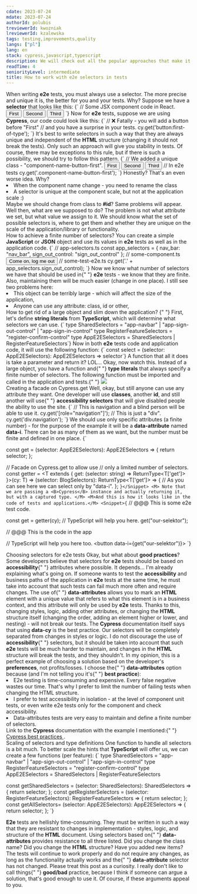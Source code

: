 ```yaml
---
cdate: 2023-07-24
mdate: 2023-07-24
authorId: polubis
treviewerId: kwozniak
lreviewerId: kzalewska
tags: testing,improvements,quality
langs: ["pl"]
lang: en
stack: cypress,javascript,typescript
description: We will check out all the popular approaches that make it much easier to maintain and scale selectors for e2e tests.
readTime: 4
seniorityLevel: intermediate
title: How to work with e2e selectors in tests
---
```


<Prelude label="A bit about selectors for e2e tests">
  <M>
    When writing <B>e2e</B> tests, you must always use a selector. The more
    precise and unique it is, the better for you and your tests. Why? Suppose we
    have a <B>selector</B> that looks like this:
  </M>
  <Snippet>{`
// Some JSX component code in React.
<button className="button">First</button>
<button className="button">Second</button>
<button className="button">Third</button>
  `}</Snippet>
  <M>
    Now for <B>e2e</B> tests, suppose we are using <B>Cypress</B>, our code
    could look like this:
  </M>
  <Snippet>{`
// ❌ Fatally - you will add a button before "First"
// and you have a surprise in your tests.
cy.get('button:first-of-type');
  `}</Snippet>
  <M>
    It's best to write selectors in such a way that they are always unique and
    independent of the <B>HTML</B> structure (changing it should not break the
    tests). Only such an approach will give you stability in tests. Of course,
    there may be exceptions to this rule, but if there is such a possibility, we
    should try to follow this pattern.
  </M>
  <Snippet>{`
// We added a unique class - "component-name-button-first".
<button className="button component-name-button-first">First</button>
<button className="button">Second</button>
<button className="button">Third</button>
// In e2e tests
cy.get('.component-name-button-first');
  `}</Snippet>
  <M>Honestly? That's an even worse idea. Why? </M>
  <L>
    <Li>When the component name change - you need to rename the class</Li>
    <Li>
      A selector is unique at the component scale, but not at the application
      scale :)
    </Li>
  </L>
  <M>
    Maybe we should change from class to <B>#id</B>? Same problems will appear.
    Well then, what are we supposed to do? The problem is not what attribute we
    set, but what value we assign to it. We should know what the set of possible
    selectors is, where to get them and whether they are unique on the scale of
    the application/library or functionality.
  </M>
</Prelude>

<Section>
  <XL>How to achieve a finite number of selectors?</XL>
  <M>
    You can create a simple <B>JavaScript</B> or <B>JSON</B> object and use its
    values in <B>e2e</B> tests as well as in the application code.
  </M>
  <Snippet>{`
// app-selectors.ts
const app_selectors = {
  nav_bar: "nav_bar",
  sign_out_control: "sign_out_control"
};
// some-component.ts
<button className={app_selectors.sign_out_control}>Come on, log me out</button>
// some-test-e2e.ts
cy.get('.' + app_selectors.sign_out_control);
`}</Snippet>
  <M>
    Now we know what number of selectors we have that should be used in{" "}
    <B>e2e</B> tests - we know that they are finite. Also, maintaining them will
    be much easier (change in one place).
  </M>
  <M>I still see two problems here: </M>
  <L>
    <Li>
      This object can be terribly large - which will affect the size of the
      application,
    </Li>
    <Li>Anyone can use any attribute: class, id or other,</Li>
  </L>
</Section>

<Section>
  <XL>How to get rid of a large object and slim down the application?</XL>
  <M>
    {" "}
    First, let's define <B>string literals</B> from <B>TypeScript</B>, which will
    determine what selectors we can use.
  </M>
  <Snippet>{`
type SharedSelectors = "app-navbar" | "app-sign-out-control" | "app-sign-in-control"
type RegisterFeatureSelectors = "register-confirm-control"
type AppE2ESelectors = SharedSelectors | RegisterFeatureSelectors`}</Snippet>
  <M>
    Now in both <B>e2e</B> tests code and application code, it will use the
    following function:
  </M>
  <Snippet>{`
const select = (selector: AppE2ESelectors): AppE2ESelectors => selector`}</Snippet>
  <M>
    A function that all it does is take a parameter and return it? LOL... Okay,
    now watch this. Instead of a large object, you have a function and{" "}
    <B>type literals</B> that always specify a finite number of selectors. The
    following function must be imported and called in the application and
    tests.{" "}
  </M>
  <Img
    description="Pay attention to the hints you get from TypeScript"
    src="https://drive.google.com/uc?export=view&id=1LRxTPFldr7cAB-_RcysP6uS1t-ifgmWB"
  />
</Section>

<Section>
  <XL>Creating a facade on Cypress.get</XL>
  <M>
    Well, okay, but still anyone can use any attribute they want. One developer
    will use <B>classes</B>, another <B>id</B>, and still another will use{" "}
    <B>accessibility selectors</B> that will give disabled people the ability to
    use the site.
  </M>
  <Snippet>{`
// This is navigation and a blind person will be able to use it.
cy.get('[role="navigation"]');
// This is just a "div".
cy.get('div.navigation');
    `}</Snippet>
  <M>
    We should use only specific attributes (a finite number) - for the purpose
    of the example it will be a <B>data-attribute</B> named <B>data-i</B>. There
    can be as many of them as we want, but the number must be finite and defined
    in one place.
  </M>
  <Snippet>{`
   
const get = (selector: AppE2ESelectors): AppE2ESelectors => {
  return selector;
};
 
// Facade on Cypress.get to allow use
// only a limited number of selectors.
const getter =
  <T extends { get: (selector: string) => ReturnType<T['get']> }>(cy: T) =>
  (selector: BlogSelectors): ReturnType<T['get']> => {
    // As you can see here we can select only by "data-i".
  };
`}</Snippet>
  <M>
    Note that we are passing a <B>Cypress</B> instance and actually returning
    it, but with a captured type.
  </M>
  <M>And this is how it looks like in the code of tests and applications.</M>
  <Snippet>{`
// @@@ This is some e2e test code.
 
const get = getter(cy);
// TypeScript will help you here.
get("our-selektor");
 
// @@@ This is the code in the app
 
// TypeScript will help you here too.
<button data-i={get("our-selektor")}></button>
`}</Snippet>
</Section>

<Section>
  <XL>Choosing selectors for e2e tests</XL>
  <M>
    Okay, but what about <B>good practices</B>? Some developers believe that
    selectors for <B>e2e</B> tests should be based on <B>accessibility</B>{" "}
    attributes where possible. It depends... I'm already explaining what's going
    on.
  </M>
  <M>
    If someone wants to test the <B>accessibility</B> and business paths of the
    application in <B>e2e</B> tests at the same time, he must take into account
    that such tests can fail much more often and require changes. The use of{" "}
    <B>data-attributes</B> allows you to mark an <B>HTML</B> element with a
    unique value that refers to what this element is in a business context, and
    this attribute will only be used by <B>e2e</B> tests.
  </M>
  <M>
    Thanks to this, changing styles, logic, adding other attributes, or changing
    the <B>HTML</B> structure itself (changing the order, adding an element
    higher or lower, and nesting) - will not break our tests.
  </M>
  <M>
    The <B>Cypress</B> documentation itself says that using <B>data-cy</B> is
    the best practice. Our selectors will be completely separated from changes
    in styles or logic. I do not discourage the use of <B>accessibility</B>{" "}
    selectors, but it should be taken into account that such <B>e2e</B> tests
    will be much harder to maintain, and changes in the <B>HTML</B> structure
    will break the tests, and they shouldn't.
  </M>
  <M>
    In my opinion, this is a perfect example of choosing a solution based on the
    developer's <B>preferences</B>, not profits/losses. I choose the{" "}
    <B>data-attributes</B> option because (and I'm not telling you it's{" "}
    <B>best practice</B>):
  </M>
  <L ordered>
    <Li>
      E2e testing is time-consuming and expensive. Every false negative wastes
      our time. That's why I prefer to limit the number of failing tests when
      changing the HTML structure.
    </Li>
    <Li>
      I prefer to test accessibility in isolation - at the level of component
      unit tests, or even write e2e tests only for the component and check
      accessibility.
    </Li>
    <Li>
      Data-attributes tests are very easy to maintain and define a finite number
      of selectors.
    </Li>
  </L>
  <Hint hasBg>
    Link to the <B>Cypress</B> documentation with the example I mentioned:{" "}
    <A
      outside
      href="https://academy.bigbinary.com/learn-qa-automation-using-cypress/cypress-best-practices"
    >
      Cypress best practices
    </A>
    .
  </Hint>
</Section>

<Section>
  <XL>Scaling of selectors and type definitions</XL>
  <M>
    One function to handle all selectors is a bit much. To better scale the
    hints that <B>TypeScript</B> will offer us, we can create a few functions
    (per feature):
  </M>
  <Snippet>{`
type SharedSelectors = "app-navbar" | "app-sign-out-control" | "app-sign-in-control"
type RegisterFeatureSelectors = "register-confirm-control"
type AppE2ESelectors = SharedSelectors | RegisterFeatureSelectors
 
const getSharedSelectors = (selector: SharedSelectors): SharedSelectors => {
  return selector;
};
const getRegisterSelectors = (selector: RegisterFeatureSelectors): RegisterFeatureSelectors => {
  return selector;
};
const getAllSelectors= (selector: AppE2ESelectors): AppE2ESelectors => {
  return selector;
};
 `}</Snippet>
</Section>

<Summary label="Summary and a few words about e2e tests">
  <M>
    <B>E2e</B> tests are hellishly time-consuming. They must be written in such
    a way that they are resistant to changes in implementation - styles, logic,
    and structure of the <B>HTML</B> document. Using selectors based on{" "}
    <B>data-attributes</B> provides resistance to all three listed.
  </M>
  <M>
    Did you change the class name? Did you change the <B>HTML</B> structure?
    Have you added new items? The tests will continue to work properly and do
    not require any changes, as long as the functionality actually works and the{" "}
    <B>data-attribute</B> selector has not changed.
  </M>
  <Hint hasBg>
    Please treat this post as a curiosity. I really don't like to call things{" "}
    <B>good/bad</B> practice, because I think if someone can argue a solution,
    that's good enough to use it. Of course, if these arguments appeal to you.
  </Hint>
</Summary>
